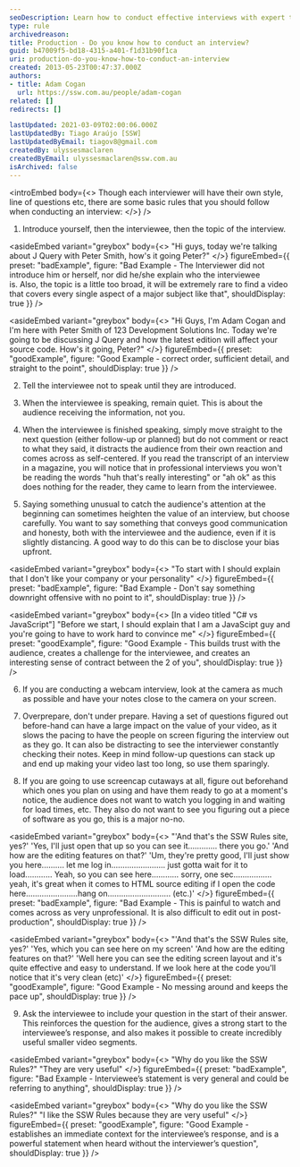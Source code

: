 ```yaml
---
seoDescription: Learn how to conduct effective interviews with expert tips on preparation, questioning, and audience engagement.
type: rule
archivedreason:
title: Production - Do you know how to conduct an interview?
guid: b47009f5-bd18-4315-a401-f1d31b90f1ca
uri: production-do-you-know-how-to-conduct-an-interview
created: 2013-05-23T00:47:37.000Z
authors:
- title: Adam Cogan
  url: https://ssw.com.au/people/adam-cogan
related: []
redirects: []

lastUpdated: 2021-03-09T02:00:06.000Z
lastUpdatedBy: Tiago Araújo [SSW]
lastUpdatedByEmail: tiagov8@gmail.com
createdBy: ulyssesmaclaren
createdByEmail: ulyssesmaclaren@ssw.com.au
isArchived: false
---
```


<introEmbed
  body={<>
Though each interviewer will have their own style, line of questions etc, there are some basic rules that you should follow when conducting an interview:
  </>}
/>
1. Introduce yourself, then the interviewee, then the topic of the interview.


<asideEmbed
  variant="greybox"
  body={<>
    "Hi guys, today we're talking about J Query with Peter Smith, how's it going Peter?"
  </>}
  figureEmbed={{
    preset: "badExample",
    figure: "Bad Example - The Interviewer did not introduce him or herself, nor did he/she explain who the interviewee is. Also, the topic is a little too broad, it will be extremely rare to find a video that covers every single aspect of a major subject like that",
    shouldDisplay: true
  }}
/>



<asideEmbed
  variant="greybox"
  body={<>
    "Hi Guys, I'm Adam Cogan and I'm here with Peter Smith of 123 Development Solutions Inc. Today we're going to be discussing J Query and how the latest edition will affect your source code. How's it going, Peter?"
  </>}
  figureEmbed={{
    preset: "goodExample",
    figure: "Good Example - correct order, sufficient detail, and straight to the point",
    shouldDisplay: true
  }}
/>


2. Tell the interviewee not to speak until they are introduced.

3. When the interviewee is speaking, remain quiet. This is about the audience receiving the information, not you.

4. When the interviewee is finished speaking, simply move straight to the next question (either follow-up or planned) but do not comment or react to what they said, it distracts the audience from their own reaction and comes across as self-centered. If you read the transcript of an interview in a magazine, you will notice that in professional interviews you won't be reading the words "huh that's really interesting" or "ah ok" as this does nothing for the reader, they came to learn from the interviewee.

5. Saying something unusual to catch the audience's attention at the beginning can sometimes heighten the value of an interview, but choose carefully. You want to say something that conveys good communication and honesty, both with the interviewee and the audience, even if it is slightly distancing. A good way to do this can be to disclose your bias upfront.


<asideEmbed
  variant="greybox"
  body={<>
    "To start with I should explain that I don't like your company or your personality"
  </>}
  figureEmbed={{
    preset: "badExample",
    figure: "Bad Example - Don't say something downright offensive with no point to it",
    shouldDisplay: true
  }}
/>



<asideEmbed
  variant="greybox"
  body={<>
    [In a video titled "C# vs JavaScript"] "Before we start, I should explain that I am a JavaScipt guy and you're going to have to work hard to convince me"
  </>}
  figureEmbed={{
    preset: "goodExample",
    figure: "Good Example - This builds trust with the audience, creates a challenge for the interviewee, and creates an interesting sense of contract between the 2 of you",
    shouldDisplay: true
  }}
/>


6. If you are conducting a webcam interview, look at the camera as much as possible and have your notes close to the camera on your screen.

7. Overprepare, don't under prepare. Having a set of questions figured out before-hand can have a large impact on the value of your video, as it slows the pacing to have the people on screen figuring the interview out as they go. It can also be distracting to see the interviewer constantly checking their notes. Keep in mind follow-up questions can stack up and end up making your video last too long, so use them sparingly.

8. If you are going to use screencap cutaways at all, figure out beforehand which ones you plan on using and have them ready to go at a moment's notice, the audience does not want to watch you logging in and waiting for load times, etc. They also do not want to see you figuring out a piece of software as you go, this is a major no-no.


<asideEmbed
  variant="greybox"
  body={<>
    "'And that's the SSW Rules site, yes?'
'Yes, I'll just open that up so you can see it............. there you go.'
'And how are the editing features on that?'
'Um, they're pretty good, I'll just show you here.......... let me log in........................ just gotta wait for it to load............ Yeah, so you can see here............ sorry, one sec................. yeah, it's great when it comes to HTML source editing if I open the code here.......................hang on............................ (etc.)'
  </>}
  figureEmbed={{
    preset: "badExample",
    figure: "Bad Example - This is painful to watch and comes across as very unprofessional. It is also difficult to edit out in post-production",
    shouldDisplay: true
  }}
/>



<asideEmbed
  variant="greybox"
  body={<>
    "'And that's the SSW Rules site, yes?'
'Yes, which you can see here on my screen'
'And how are the editing features on that?'
'Well here you can see the editing screen layout and it's quite effective and easy to understand. If we look here at the code you'll notice that it's very clean (etc)'
  </>}
  figureEmbed={{
    preset: "goodExample",
    figure: "Good Example - No messing around and keeps the pace up",
    shouldDisplay: true
  }}
/>


9. Ask the interviewee to include your question in the start of their answer. This reinforces the question for the audience, gives a strong start to the interviewee’s response, and also makes it possible to create incredibly useful smaller video segments.


<asideEmbed
  variant="greybox"
  body={<>
    "Why do you like the SSW Rules?"
"They are very useful"
  </>}
  figureEmbed={{
    preset: "badExample",
    figure: "Bad Example - Interviewee’s statement is very general and could be referring to anything",
    shouldDisplay: true
  }}
/>



<asideEmbed
  variant="greybox"
  body={<>
    "Why do you like the SSW Rules?"
"I like the SSW Rules because they are very useful"
  </>}
  figureEmbed={{
    preset: "goodExample",
    figure: "Good Example - establishes an immediate context for the interviewee’s response, and is a powerful statement when heard without the interviewer’s question",
    shouldDisplay: true
  }}
/>
